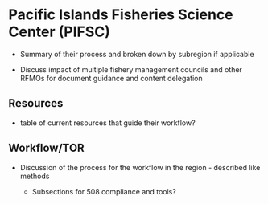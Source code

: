 # Pacific Islands Fisheries Science Center (PIFSC)

  - Summary of their process and broken down by subregion if applicable
  
  - Discuss impact of multiple fishery management councils and other RFMOs for document guidance and content delegation

## Resources

  - table of current resources that guide their workflow?

## Workflow/TOR

  - Discussion of the process for the workflow in the region - described like methods 
  
    - Subsections for 508 compliance and tools?